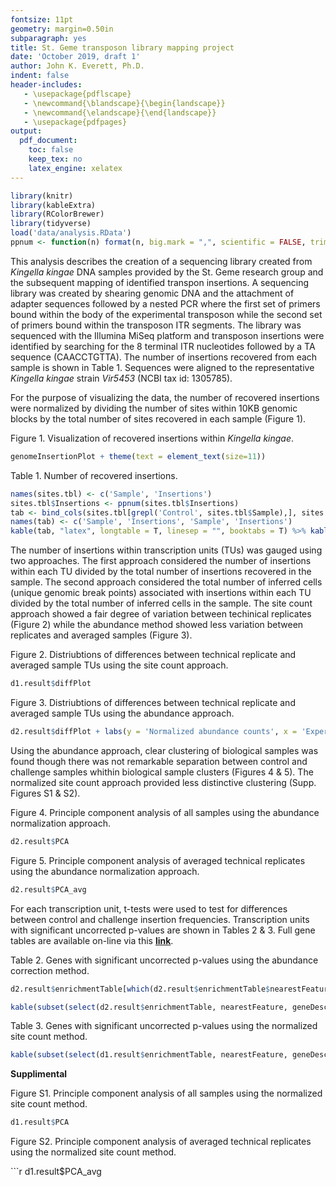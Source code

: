 ```yaml
---
fontsize: 11pt
geometry: margin=0.50in
subparagraph: yes
title: St. Geme transposon library mapping project
date: 'October 2019, draft 1'
author: John K. Everett, Ph.D.
indent: false
header-includes:
   - \usepackage{pdflscape}
   - \newcommand{\blandscape}{\begin{landscape}}
   - \newcommand{\elandscape}{\end{landscape}}
   - \usepackage{pdfpages}
output:
  pdf_document:
    toc: false
    keep_tex: no
    latex_engine: xelatex
---
```

```r
library(knitr)
library(kableExtra)
library(RColorBrewer)
library(tidyverse)
load('data/analysis.RData')
ppnum <- function(n) format(n, big.mark = ",", scientific = FALSE, trim = TRUE)
```

This analysis describes the creation of a sequencing library created from *Kingella kingae* DNA samples provided 
by the St. Geme research group and the subsequent mapping of identified transpon insertions. A sequencing library 
was created by shearing genomic DNA and the attachment of adapter sequences followed by a nested PCR 
where the first set of primers bound within the body of the experimental transposon while the second set 
of primers bound within the transposon ITR segments. The library was sequenced with the Illumina MiSeq 
platform and transposon insertions were identified by searching for the 8 terminal ITR nucleotides followed 
by a TA sequence (CAACCTGTTA). The number of insertions recovered from each sample is shown in Table 1. 
Sequences were aligned to the representative *Kingella kingae* strain *Vir5453* (NCBI tax id: 1305785).

For the purpose of visualizing the data, the number of recovered insertions were normalized by dividing the 
number of sites within 10KB genomic blocks by the total number of sites recovered in each sample (Figure 1).  

\vspace{0.5cm}

\small
Figure 1. Visualization of recovered insertions within *Kingella kingae*.  
\normalsize

\vspace{0.10cm}

```r
genomeInsertionPlot + theme(text = element_text(size=11))
```

\vspace{0.50cm}

\small
Table 1. Number of recovered insertions. 
\normalsize

```r
names(sites.tbl) <- c('Sample', 'Insertions')
sites.tbl$Insertions <- ppnum(sites.tbl$Insertions)
tab <- bind_cols(sites.tbl[grepl('Control', sites.tbl$Sample),], sites.tbl[grepl('Challenge', sites.tbl$Sample),])
names(tab) <- c('Sample', 'Insertions', 'Sample', 'Insertions')
kable(tab, "latex", longtable = T, linesep = "", booktabs = T) %>% kable_styling(position = "center", font_size = 10)
```

\newpage

The number of insertions within transcription units (TUs) was gauged using two approaches. The first 
approach considered the number of insertions within each TU divided by the total number of insertions 
recovered in the sample. The second approach considered the total number of inferred cells 
(unique genomic break points) associated with insertions within each TU divided by the total number 
of inferred cells in the sample. The site count approach showed a fair degree of variation between techinical 
replicates (Figure 2) while the abundance method showed less variation between replicates and averaged samples (Figure 3).  

\vspace{0.5cm}

\small
Figure 2. Distriubtions of differences between technical replicate and averaged sample TUs using the site count approach. 
\normalsize

\vspace{0.10cm}

```r
d1.result$diffPlot
```

\vspace{1.2cm}

\small
Figure 3. Distriubtions of differences between technical replicate and averaged sample TUs using the abundance approach. 
\normalsize

\vspace{0.10cm}

```r
d2.result$diffPlot + labs(y = 'Normalized abundance counts', x = 'Experiment')
```

\newpage

Using the abundance approach, clear clustering of biological samples was found though there was not remarkable separation 
between control and challenge samples whithin biological sample clusters (Figures 4 & 5). The normalized site count 
approach provided less distinctive clustering (Supp. Figures S1 & S2).

\vspace{0.5cm}

\small
Figure 4. Principle component analysis of all samples using the abundance normalization approach.
\normalsize

\vspace{0.10cm}

```r
d2.result$PCA
```

\vspace{1.2cm}

\small
Figure 5. Principle component analysis of averaged technical replicates using the abundance normalization approach.
\normalsize

\vspace{0.10cm}

```r
d2.result$PCA_avg
```

\newpage

For each transcription unit, t-tests were used to test for differences between control and challenge insertion frequencies. 
Transcription units with significant uncorrected p-values are shown in Tables 2 & 3. Full gene tables 
are available on-line via this [**link**](https://github.com/everettJK/TransposonMapping_StGeme).

\vspace{1.0cm}

\small
Table 2. Genes with significant uncorrected p-values using the abundance correction method.
\normalsize

```r
d2.result$enrichmentTable[which(d2.result$enrichmentTable$nearestFeature == 'GeneID:34399865'),]$geneDesc <-  'glutamate–ammonia ligase]-adenylyl-L-tyrosine phosphorylase...'

kable(subset(select(d2.result$enrichmentTable, nearestFeature, geneDesc,  pVal, pVal.adj, higherInChallenge),  pVal <= 0.05), "latex", longtable = T, linesep = "", booktabs = T) %>% kable_styling(position = "left", font_size = 8)
```

\vspace{1.0cm}

\small
Table 3. Genes with significant uncorrected p-values using the normalized site count method.
\normalsize

```r
kable(subset(select(d1.result$enrichmentTable, nearestFeature, geneDesc,  pVal, pVal.adj,higherInChallenge),  pVal <= 0.05), "latex", longtable = T, linesep = "", booktabs = T) %>% kable_styling(position = "left", font_size = 8)
```

\newpage

**Supplimental**   


\small
Figure S1. Principle component analysis of all samples using the normalized site count method.
\normalsize

\vspace{0.10cm}

```r
d1.result$PCA
```

\vspace{1.2cm}

\small
Figure S2. Principle component analysis of averaged technical replicates using the normalized site count method.
\normalsize

\vspace{0.10cm}

```r
d1.result$PCA_avg



